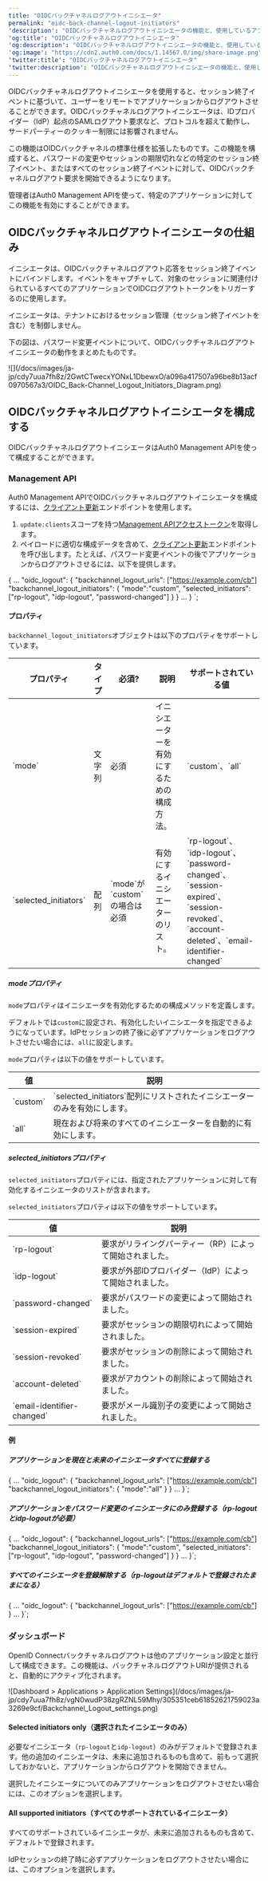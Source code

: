 ```yaml
---
title: "OIDCバックチャネルログアウトイニシエータ"
permalink: "oidc-back-channel-logout-initiators"
'description': "OIDCバックチャネルログアウトイニシエータの機能と、使用しているアプリケーションについて設定する方法を説明します。"
'og:title': "OIDCバックチャネルログアウトイニシエータ"
'og:description': "OIDCバックチャネルログアウトイニシエータの機能と、使用しているアプリケーションについて設定する方法を説明します。"
'og:image': "https://cdn2.auth0.com/docs/1.14567.0/img/share-image.png"
'twitter:title': "OIDCバックチャネルログアウトイニシエータ"
'twitter:description': "OIDCバックチャネルログアウトイニシエータの機能と、使用しているアプリケーションについて設定する方法を説明します。"
---
```



OIDCバックチャネルログアウトイニシエータを使用すると、セッション終了イベントに基づいて、ユーザーをリモートでアプリケーションからログアウトさせることができます。OIDCバックチャネルログアウトイニシエータは、IDプロバイダー（<Tooltip data-tooltip-id="react-containers-DefinitionTooltip-2" href="/docs/ja-jp/glossary?term=idp" tip="IDプロバイダー（IdP）: デジタルIDを保存および管理するサービス。" cta="用語集の表示">IdP</Tooltip>）起点の<Tooltip data-tooltip-id="react-containers-DefinitionTooltip-1" href="/docs/ja-jp/glossary?term=security-assertion-markup-language" tip="Security Assertion Markup Language（SAML）: パスワードなしに二者間で認証情報を交換できる標準化プロトコル。" cta="用語集の表示">SAML</Tooltip>ログアウト要求など、プロトコルを超えて動作し、サードパーティーのクッキー制限には影響されません。

この機能はOIDCバックチャネルの標準仕様を拡張したものです。この機能を構成すると、パスワードの変更やセッションの期限切れなどの特定のセッション終了イベント、またはすべてのセッション終了イベントに対して、OIDCバックチャネルログアウト要求を開始できるようになります。

管理者はAuth0 <Tooltip data-tooltip-id="react-containers-DefinitionTooltip-0" href="/docs/ja-jp/glossary?term=management-api" tip="Management API: 顧客が管理タスクを実行できるようにするための製品。" cta="用語集の表示">Management API</Tooltip>を使って、特定のアプリケーションに対してこの機能を有効にすることができます。

## OIDCバックチャネルログアウトイニシエータの仕組み

イニシエータは、OIDCバックチャネルログアウト応答をセッション終了イベントにバインドします。イベントをキャプチャして、対象のセッションに関連付けられているすべてのアプリケーションでOIDCログアウトトークンをトリガーするのに使用します。

<Callout icon="file-lines" color="#0EA5E9" iconType="regular">

イニシエータは、テナントにおけるセッション管理（セッション終了イベントを含む）を制御しません。

</Callout>

下の図は、パスワード変更イベントについて、OIDCバックチャネルログアウトイニシエータの動作をまとめたものです。

<Frame>![](/docs/images/ja-jp/cdy7uua7fh8z/2GwtCTwecxYONxL1DbewxO/a096a417507a96be8b13acf0970567a3/OIDC_Back-Channel_Logout_Initiators_Diagram.png)</Frame>

## OIDCバックチャネルログアウトイニシエータを構成する

OIDCバックチャネルログアウトイニシエータはAuth0 Management APIを使って構成することができます。

### Management API

Auth0 Management APIでOIDCバックチャネルログアウトイニシエータを構成するには、[クライアント更新](https://auth0.com/docs/api/management/v2/clients/patch-clients-by-id)エンドポイントを使用します。

1. `update:clients`スコープを持つ[Management APIアクセストークン](https://auth0.com/docs/secure/tokens/access-tokens/management-api-access-tokens)を取得します。
2. ペイロードに適切な構成データを含めて、[クライアント更新](https://auth0.com/docs/api/management/v2/clients/patch-clients-by-id)エンドポイントを呼び出します。たとえば、パスワード変更イベントの後でアプリケーションからログアウトさせるには、以下を提供します。

   

{
  ...
  "oidc_logout": {
    "backchannel_logout_urls": ["https://example.com/cb"]
    "backchannel_logout_initiators": {
      "mode":"custom",
      "selected_initiators": ["rp-logout", "idp-logout", "password-changed"]
    }
  }
  ...
}
`;

<AuthCodeBlock children={codeExample1} language="json" filename="JSON" />

   

   

#### プロパティ

`backchannel_logout_initiators`オブジェクトは以下のプロパティをサポートしています。

<table class="table"><thead>
<tr>
<th><b>プロパティ</b></th>
<th><b>タイプ</b></th>
<th><b>必須?</b></th>
<th><b>説明</b></th>
<th><b>サポートされている値</b></th>
</tr>
</thead>
<tbody>
<tr>
<td>`mode`</td>
<td>文字列</td>
<td>必須</td>
<td>イニシエーターを有効にするための構成方法。</td>
<td>`custom`、`all`</td>
</tr>
<tr>
<td>`selected_initiators`</td>
<td>配列</td>
<td>`mode`が`custom`の場合は必須</td>
<td>有効にするイニシエーターのリスト。</td>
<td>`rp-logout`、`idp-logout`、`password-changed`、`session-expired`、`session-revoked`、`account-deleted`、`email-identifier-changed`</td>
</tr>
</tbody>
</table>

##### modeプロパティ

`mode`プロパティはイニシエータを有効化するための構成メソッドを定義します。

デフォルトでは`custom`に設定され、有効化したいイニシエータを指定できるようになっています。IdPセッションの終了後に必ずアプリケーションをログアウトさせたい場合には、`all`に設定します。

`mode`プロパティは以下の値をサポートしています。

<table class="table"><thead>
<tr>
<th><b>値</b></th>
<th><b>説明</b></th>
</tr>
</thead>
<tbody>
<tr>
<td>`custom`</td>
<td>`selected_initiators`配列にリストされたイニシエーターのみを有効にします。</td>
</tr>
<tr>
<td>`all`</td>
<td>現在および将来のすべてのイニシエーターを自動的に有効にします。</td>
</tr>
</tbody>
</table>

##### selected_initiatorsプロパティ

`selected_initiators`プロパティには、指定されたアプリケーションに対して有効化するイニシエータのリストが含まれます。

`selected_initiators`プロパティは以下の値をサポートしています。

<table class="table"><thead>
<tr>
<th><b>値</b></th>
<th><b>説明</b></th>
</tr>
</thead>
<tbody>
<tr>
<td>`rp-logout`</td>
<td>要求がリライングパーティー（RP）によって開始されました。</td>
</tr>
<tr>
<td>`idp-logout`</td>
<td>要求が外部IDプロバイダー（IdP）によって開始されました。</td>
</tr>
<tr>
<td>`password-changed`</td>
<td>要求がパスワードの変更によって開始されました。</td>
</tr>
<tr>
<td>`session-expired`</td>
<td>要求がセッションの期限切れによって開始されました。</td>
</tr>
<tr>
<td>`session-revoked`</td>
<td>要求がセッションの削除によって開始されました。</td>
</tr>
<tr>
<td>`account-deleted`</td>
<td>要求がアカウントの削除によって開始されました。</td>
</tr>
<tr>
<td>`email-identifier-changed`</td>
<td>要求がメール識別子の変更によって開始されました。</td>
</tr>
</tbody>
</table>

#### 例

##### アプリケーションを現在と未来のイニシエータすべてに登録する




{
  ...
  "oidc_logout": {
    "backchannel_logout_urls": ["https://example.com/cb"]
    "backchannel_logout_initiators": {
      "mode":"all"
    }
  }
  ...
}`;

<AuthCodeBlock children={codeExample2} language="json" filename="JSON" />

##### アプリケーションをパスワード変更のイニシエータにのみ登録する（rp-logoutとidp-logoutが必要）




{
  ...
  "oidc_logout": {
    "backchannel_logout_urls": ["https://example.com/cb"]
    "backchannel_logout_initiators": {
      "mode":"custom",
      "selected_initiators": ["rp-logout", "idp-logout", "password-changed"]
    }
  }
  ...
}`;

<AuthCodeBlock children={codeExample3} language="json" filename="JSON" />

##### すべてのイニシエータを登録解除する（rp-logoutはデフォルトで登録されたままになる）




{
  ...
  "oidc_logout": {
	  "backchannel_logout_urls": ["https://example.com/cb"]
  }
  ...
}`;

<AuthCodeBlock children={codeExample4} language="json" filename="JSON" />

### ダッシュボード

<Tooltip data-tooltip-id="react-containers-DefinitionTooltip-0" href="/docs/ja-jp/glossary?term=openid" tip="OpenID: アプリケーションがログイン情報を収集および保存することなくにユーザーのIDを検証できるようにする認証用のオープン標準。" cta="用語集の表示">OpenID</Tooltip> Connectバックチャネルログアウトは他のアプリケーション設定と並行して構成できます。この機能は、バックチャネルログアウトURIが提供されると、自動的にアクティブ化されます。

<Frame>![Dashboard > Applications > Application Settings](/docs/images/ja-jp/cdy7uua7fh8z/vgN0wudP38zgRZNL59Mhy/305351ceb61852621759023a3269e9cf/Backchannel_Logout_settings.png)</Frame>

#### Selected initiators only（選択されたイニシエータのみ）

必要なイニシエータ（`rp-logout`と`idp-logout`）のみがデフォルトで登録されます。他の追加のイニシエータは、未来に追加されるものも含めて、前もって選択しておかないと、アプリケーションからログアウトを開始できません。

選択したイニシエータについてのみアプリケーションをログアウトさせたい場合には、このオプションを選択します。

#### All supported initiators（すべてのサポートされているイニシエータ）

すべてのサポートされているイニシエータが、未来に追加されるものも含めて、デフォルトで登録されます。

IdPセッションの終了時に必ずアプリケーションをログアウトさせたい場合には、このオプションを選択します。